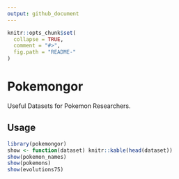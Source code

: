 ```yaml
---
output: github_document
---
```


<!-- README.md is generated from README.Rmd. Please edit that file -->

```r
knitr::opts_chunk$set(
  collapse = TRUE,
  comment = "#>",
  fig.path = "README-"
)
```


# Pokemongor

Useful Datasets for Pokemon Researchers.

## Usage

```r
library(pokemongor)
show <- function(dataset) knitr::kable(head(dataset))
show(pokemon_names)
show(pokemons)
show(evolutions75)
```

